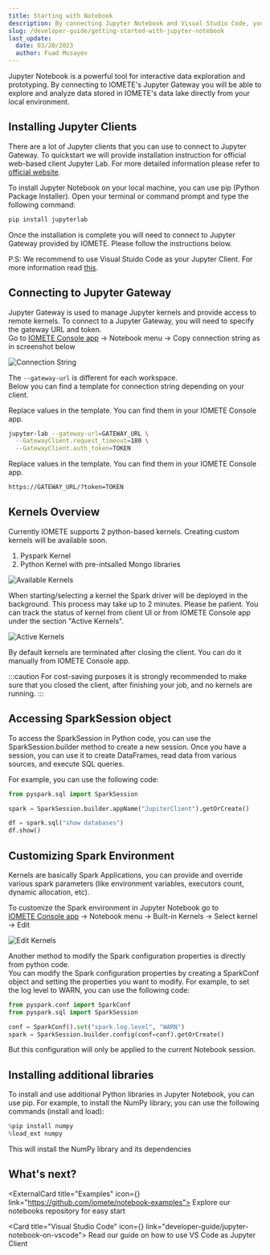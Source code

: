 ```yaml
---
title: Starting with Notebook
description: By connecting Jupyter Notebook and Visual Studio Code, you can boost productivity. Configure your Spark environment with Jupyter Lab and the Jupyter Gateway.
slug: /developer-guide/getting-started-with-jupyter-notebook
last_update:
  date: 03/20/2023
  author: Fuad Musayev
---
```


Jupyter Notebook is a powerful tool for interactive data exploration and prototyping.
By connecting to IOMETE's Jupyter Gateway you will be able to explore and analyze data stored in IOMETE's data lake
directly from your local environment.


## Installing Jupyter Clients

There are a lot of Jupyter clients that you can use to connect to Jupyter Gateway.
To quickstart we will provide installation instruction for official web-based client Jupyter Lab. For more detailed information please refer to [official website](https://jupyter.org/install).

To install Jupyter Notebook on your local machine, you can use pip (Python Package Installer).
Open your terminal or command prompt and type the following command:

```bash
pip install jupyterlab
```

Once the installation is complete you will need to connect to Jupyter Gateway provided by IOMETE. Please follow the instructions below.

P.S: We recommend to use Visual Stuido Code as your Jupyter Client. For more information read [this](/developer-guide/jupyter-notebook-on-vscode).

## Connecting to Jupyter Gateway

Jupyter Gateway is used to manage Jupyter kernels and provide access to remote kernels.
To connect to a Jupyter Gateway, you will need to specify the gateway URL and token.  
Go to [IOMETE Console app](https://app.iomete.com) → Notebook menu → Copy connection string as in screenshot below

<Img src="/img/jupyter/connect.png" alt="Connection String" />

The `--gateway-url` is different for each workspace.  
Below you can find a template for connection string depending on your client.

<Question title="Jupyter Lab">
Replace values in the template. You can find them in your IOMETE Console app.

```bash
jupyter-lab --gateway-url=GATEWAY_URL \
  --GatewayClient.request_timeout=180 \
  --GatewayClient.auth_token=TOKEN
```

</Question>

<Question title="Visual Studio Code">
Replace values in the template. You can find them in your IOMETE Console app.

```bash
https://GATEWAY_URL/?token=TOKEN
```

</Question>

## Kernels Overview

Currently IOMETE supports 2 python-based kernels. Creating custom kernels will be available soon.

1. Pyspark Kernel
2. Python Kernel with pre-intsalled Mongo libraries

<Img src="/img/jupyter/kernels.png" alt="Available Kernels" />

When starting/selecting a kernel the Spark driver will be deployed in the background. This process may take up to 2 minutes. Please be patient.
You can track the status of kernel from client UI or from IOMETE Console app under the section "Active Kernels".

<Img src="/img/jupyter/active-kernels.png" alt="Active Kernels" />

By default kernels are terminated after closing the client. You can do it manually from IOMETE Console app.

:::caution
For cost-saving purposes it is strongly recommended to make sure that you closed the client, after finishing your job, and no kernels are running.
:::

## Accessing SparkSession object

To access the SparkSession in Python code, you can use the SparkSession.builder method
to create a new session. Once you have a session, you can use it to create DataFrames,
read data from various sources, and execute SQL queries.

For example, you can use the following code:

```python
from pyspark.sql import SparkSession

spark = SparkSession.builder.appName("JupiterClient").getOrCreate()

df = spark.sql("show databases")
df.show()
```

## Customizing Spark Environment

Kernels are basically Spark Applications, you can provide and override various spark parameters (like environment variables, executors count, dynamic allocation, etc).

To customize the Spark environment in Jupyter Notebook go to  
[IOMETE Console app](https://app.iomete.com) → Notebook menu → Built-in Kernels → Select kernel → Edit

<Img src="/img/jupyter/edit-kernel.png" alt="Edit Kernels" />

Another method to modify the Spark configuration properties is directly from python code.  
You can modify the Spark configuration properties by creating a SparkConf object and setting
the properties you want to modify. For example, to set the log level to WARN, you can use
the following code:

```python
from pyspark.conf import SparkConf
from pyspark.sql import SparkSession

conf = SparkConf().set("spark.log.level", "WARN")
spark = SparkSession.builder.config(conf=conf).getOrCreate()
```

But this configuration will only be applied to the current Notebook session.

## Installing additional libraries

To install and use additional Python libraries in Jupyter Notebook, you can use pip.
For example, to install the NumPy library, you can use the following commands (install and load):

```python
%pip install numpy
%load_ext numpy
```

This will install the NumPy library and its dependencies

## What's next?

<GridBox>

<ExternalCard title="Examples" icon={<GithubLogo />} link="https://github.com/iomete/notebook-examples">
  Explore our notebooks repository for easy start
</ExternalCard>

<Card title="Visual Studio Code" icon={<CodeBlock />} link="developer-guide/jupyter-notebook-on-vscode">
  Read our guide on how to use VS Code as Jupyter Client
</Card>

</GridBox>
